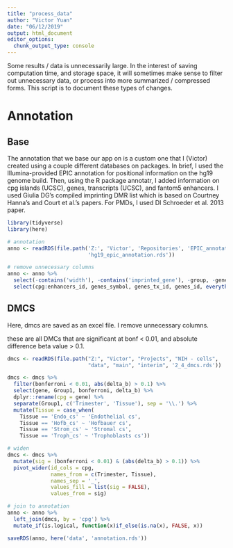 ```yaml
---
title: "process_data"
author: "Victor Yuan"
date: "06/12/2019"
output: html_document
editor_options: 
  chunk_output_type: console
---
```


Some results / data is unnecessarily large. In the interest of saving computation time, and 
storage space, it will sometimes make sense to filter out unnecessary data, or process into more 
summarized / compressed forms. This script is to document these types of changes.

# Annotation

## Base

The annotation that we base our app on is a custom one that I (Victor) created using a couple different databases on packages. In brief, I used the Illumina-provided EPIC annotation for positional information on the hg19 genome build. Then, using the R package annotatr, I added information on cpg islands (UCSC), genes, transcripts (UCSC), and fantom5 enhancers. I used Giulia DG's compiled imprinting DMR list which is based on Courtney Hanna's and Court et al.'s papers. For PMDs, I used DI Schroeder et al. 2013 paper.

```r
library(tidyverse)
library(here)

# annotation
anno <- readRDS(file.path('Z:', 'Victor', 'Repositories', 'EPIC_annotation',
                          'hg19_epic_annotation.rds'))

# remove unnecessary columns
anno <- anno %>%
  select(-contains('width'), -contains('imprinted_gene'), -group, -genes_gene_id) %>%
  select(cpg:enhancers_id, genes_symbol, genes_tx_id, genes_id, everything()) # rearrange

```

## DMCS

Here, dmcs are saved as an excel file. I remove unnecessary columns.

these are all DMCs that are significant at bonf < 0.01, and absolute difference beta value > 0.1. 

```r
dmcs <- readRDS(file.path("Z:", "Victor", "Projects", "NIH - cells", 
                          "data", "main", "interim", '2_4_dmcs.rds'))

dmcs <- dmcs %>%
  filter(bonferroni < 0.01, abs(delta_b) > 0.1) %>%
  select(gene, Group1, bonferroni, delta_b) %>%
  dplyr::rename(cpg = gene) %>%
  separate(Group1, c('Trimester', 'Tissue'), sep = '\\.') %>%
  mutate(Tissue = case_when(
    Tissue == 'Endo_cs' ~ 'Endothelial cs',
    Tissue == 'Hofb_cs' ~ 'Hofbauer cs',
    Tissue == 'Strom_cs' ~ 'Stromal cs',
    Tissue == 'Troph_cs' ~ 'Trophoblasts cs')) 

# widen
dmcs <- dmcs %>%
  mutate(sig = (bonferroni < 0.01) & (abs(delta_b) > 0.1)) %>%
  pivot_wider(id_cols = cpg,
              names_from = c(Trimester, Tissue),
              names_sep = '_',
              values_fill = list(sig = FALSE),
              values_from = sig)

# join to annotation
anno <- anno %>% 
  left_join(dmcs, by = 'cpg') %>% 
  mutate_if(is.logical, function(x)if_else(is.na(x), FALSE, x)) 

saveRDS(anno, here('data', 'annotation.rds'))
```
